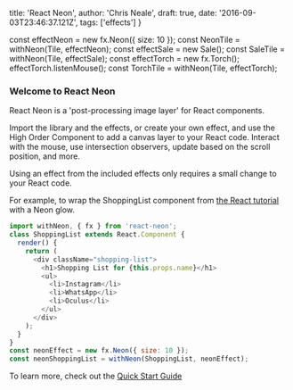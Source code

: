 
  title: 'React Neon',
  author: 'Chris Neale',
  draft: true,
  date: '2016-09-03T23:46:37.121Z',
  tags: ['effects']
}

const effectNeon = new fx.Neon({ size: 10 });
const NeonTile = withNeon(Tile, effectNeon);
const effectSale = new Sale();
const SaleTile = withNeon(Tile, effectSale);
const effectTorch = new fx.Torch();
effectTorch.listenMouse();
const TorchTile = withNeon(Tile, effectTorch);


### Welcome to React Neon

React Neon is a 'post-processing image layer' for React components.

<Grid>
    <NeonTile />
    <SaleTile />
    <TorchTile />
</Grid>

Import the library and the effects, or create your own effect, and use the High Order Component to add a canvas layer to your React code. Interact with the mouse, use intersection observers, update based on the scroll position, and more.

Using an effect from the included effects only requires a small change to your React code.

For example, to wrap the ShoppingList component from [the React tutorial](https://reactjs.org/tutorial/tutorial.html) with a Neon glow.

```javascript
import withNeon, { fx } from 'react-neon';
class ShoppingList extends React.Component {
  render() {
    return (
      <div className="shopping-list">
        <h1>Shopping List for {this.props.name}</h1>
        <ul>
          <li>Instagram</li>
          <li>WhatsApp</li>
          <li>Oculus</li>
        </ul>
      </div>
    );
  }
}
const neonEffect = new fx.Neon({ size: 10 });
const neonShoppingList = withNeon(ShoppingList, neonEffect);
```

To learn more, check out the [Quick Start Guide](/quickstart)
